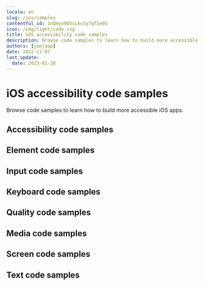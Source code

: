 ```yaml
---
locale: en
slug: /ios/samples
contentful_id: 1nQmyn9O5sLkuSy7qfSe9S
icon: /img/light/code.svg
title: iOS accessibility code samples
description: Browse code samples to learn how to build more accessible iOS apps.
authors: [janjaap]
date: 2022-11-07
last_update:
  date: 2023-01-28
---
```


# iOS accessibility code samples

Browse code samples to learn how to build more accessible iOS apps.

## Accessibility code samples

<LinkList title="List of iOS Accessibility Code samples" isHighlighted={true}>
  <LinkListItem url="/en/docs/ios/samples/accessibility-action" title="- Accessibility action" pageTitle="Accessibility action on iOS" shortDescription="Accessibility actions provide alternative ways for users of assistive technologies to perform actions."/>
  <LinkListItem url="/en/docs/ios/samples/accessibility-announcement" title="- Accessibility announcement" pageTitle="Accessibility announcement on iOS" shortDescription="Users of assistive technologies should be made aware of important changes in content through accessibility announcements."/>
  <LinkListItem url="/en/docs/ios/samples/accessibility-dialog" title="- Accessibility dialog" pageTitle="Accessibility dialog on iOS" shortDescription="A dialog overlays the screen and offers one or more actions to proceed."/>
  <LinkListItem url="/en/docs/ios/samples/accessibility-focus-indicator" title="- Accessibility focus indicator" pageTitle="Accessibility focus indicator on iOS" shortDescription="Users should know which element has focus when using a keyboard or assistive technology."/>
  <LinkListItem url="/en/docs/ios/samples/accessibility-focus" title="- Accessibility focus" pageTitle="Accessibility focus on iOS" shortDescription="Sometimes you need to programmatically move the accessibility focus to a specific element."/>
  <LinkListItem url="/en/docs/ios/samples/accessibility-focusability" title="- Accessibility focusability" pageTitle="Accessibility focusability on iOS" shortDescription="An element should indicate whether it should be focusable by assistive technologies or not."/>
  <LinkListItem url="/en/docs/ios/samples/accessibility-group" title="- Accessibility group" pageTitle="Accessibility group on iOS" shortDescription="It is easier and quicker for users of assistive technologies to interact with grouped elements."/>
  <LinkListItem url="/en/docs/ios/samples/accessibility-hint" title="- Accessibility hint" pageTitle="Accessibility hint on iOS" shortDescription="An accessibility hint helps users to understand what will happen after performing an action."/>
  <LinkListItem url="/en/docs/ios/samples/accessibility-label" title="- Accessibility label" pageTitle="Accessibility label on iOS" shortDescription="An accessibility label helps users of assistive technologies to identify elements on the screen."/>
  <LinkListItem url="/en/docs/ios/samples/accessibility-language" title="- Accessibility language" pageTitle="Accessibility language on iOS" shortDescription="When content is written in multiple languages, foreign words should ideally be indicated in their respective language."/>
  <LinkListItem url="/en/docs/ios/samples/accessibility-link" title="- Accessibility link" pageTitle="Accessibility link on iOS" shortDescription="Links should be accessible for users of assistive technologies."/>
  <LinkListItem url="/en/docs/ios/samples/accessibility-live-region" title="- Accessibility live region" pageTitle="Accessibility live region on iOS" shortDescription="A live region allows users of assistive technologies to receive updates whenever important information on the screen changes."/>
  <LinkListItem url="/en/docs/ios/samples/accessibility-modal" title="- Accessibility modal" pageTitle="Accessibility modal on iOS" shortDescription="A modal overlays the screen with additional content."/>
  <LinkListItem url="/en/docs/ios/samples/accessibility-name" title="- Accessibility name" pageTitle="Accessibility name on iOS" shortDescription="The accessibility name indicates the name used for interface elements by assistive technologies."/>
  <LinkListItem url="/en/docs/ios/samples/accessibility-order" title="- Accessibility order" pageTitle="Accessibility order on iOS" shortDescription="Assistive technologies try to determine a logical accessibility order based on the placement and properties of the elements on the screen."/>
  <LinkListItem url="/en/docs/ios/samples/accessibility-role" title="- Accessibility role" pageTitle="Accessibility role on iOS" shortDescription="An accessibility role helps users of assistive technologies to understand the purpose of elements on the screen."/>
  <LinkListItem url="/en/docs/ios/samples/accessibility-state" title="- Accessibility state" pageTitle="Accessibility state on iOS" shortDescription="An accessibility state helps users of assistive technologies to understand the state of elements on the screen."/>
  <LinkListItem url="/en/docs/ios/samples/accessibility-value" title="- Accessibility value" pageTitle="Accessibility value on iOS" shortDescription="An accessibility value helps users of assistive technologies to understand the value of elements on the screen."/>
</LinkList>

## Element code samples

<LinkList title="List of iOS Element Code samples" isHighlighted={true}>
  <LinkListItem url="/en/docs/ios/samples/element-focus-change" title="- Element focus change" pageTitle="Element focus change on iOS" shortDescription="Whenever an element receives focus, it should not automatically trigger an event which changes context."/>
  <LinkListItem url="/en/docs/ios/samples/element-identification" title="- Element identification" pageTitle="Element identification on iOS" shortDescription="Functionality that is repeated on multiple screens should use consistent identification."/>
  <LinkListItem url="/en/docs/ios/samples/element-position" title="- Element position" pageTitle="Element position on iOS" shortDescription="Components that are repeated on multiple screens should have a consistent position."/>
</LinkList>

## Input code samples

<LinkList title="List of iOS Input Code samples" isHighlighted={true}>
  <LinkListItem url="/en/docs/ios/samples/input-cancellation" title="- Input cancellation" pageTitle="Input cancellation on iOS" shortDescription="Users should be able to cancel accidental interaction."/>
  <LinkListItem url="/en/docs/ios/samples/input-content-type" title="- Input content type" pageTitle="Input content type on iOS" shortDescription="Setting the content type for input fields helps user entering data."/>
  <LinkListItem url="/en/docs/ios/samples/input-errors" title="- Input errors" pageTitle="Input errors on iOS" shortDescription="Users should be notified when they make input errors."/>
  <LinkListItem url="/en/docs/ios/samples/input-gestures" title="- Input gestures" pageTitle="Input gestures on iOS" shortDescription="Gesture activated functionality should also be available without the use of gestures."/>
  <LinkListItem url="/en/docs/ios/samples/input-instructions" title="- Input instructions" pageTitle="Input instructions on iOS" shortDescription="When a label might not describe the requested input sufficiently, you should add additional instructions."/>
  <LinkListItem url="/en/docs/ios/samples/input-keyboard-type" title="- Input keyboard type" pageTitle="Input keyboard type on iOS" shortDescription="Setting the keyboard type for input fields helps user entering data."/>
  <LinkListItem url="/en/docs/ios/samples/input-label" title="- Input label" pageTitle="Input label on iOS" shortDescription="Input fields should have labels so that users know what input data is expected."/>
  <LinkListItem url="/en/docs/ios/samples/input-motion" title="- Input motion" pageTitle="Input motion on iOS" shortDescription="Provide an alternative way for actions activated by motion, to allow everyone to use the functionality."/>
  <LinkListItem url="/en/docs/ios/samples/input-predictable" title="- Input predictable" pageTitle="Input predictable on iOS" shortDescription="Whenever a user provides input, there should be no change of context."/>
</LinkList>

## Keyboard code samples

<LinkList title="List of iOS Keyboard Code samples" isHighlighted={true}>
  <LinkListItem url="/en/docs/ios/samples/keyboard-order" title="- Keyboard order" pageTitle="Keyboard order on iOS" shortDescription="By adjusting the keyboard order, you can provide a great experience for users that control their device using a hardware keyboard."/>
  <LinkListItem url="/en/docs/ios/samples/keyboard-shortcuts" title="- Keyboard shortcuts" pageTitle="Keyboard shortcuts on iOS" shortDescription="Most people operate their smartphones with touch, but some people use an external keyboard."/>
</LinkList>

## Quality code samples

<LinkList title="List of iOS Quality Code samples" isHighlighted={true}>
  <LinkListItem url="/en/docs/ios/samples/linting" title="- Linting" pageTitle="Linting on iOS" shortDescription="Linting is the process of running a tool which analyzes your code for potential errors."/>
</LinkList>

## Media code samples

<LinkList title="List of iOS Media Code samples" isHighlighted={true}>
  <LinkListItem url="/en/docs/ios/samples/audio-control" title="- Audio control" pageTitle="Audio control on iOS" shortDescription="Users should be able to control audio whenever it plays automatically."/>
  <LinkListItem url="/en/docs/ios/samples/audio-description" title="- Audio description" pageTitle="Audio description on iOS" shortDescription="Videos should include audio description when important visual details are shown which you cannot hear."/>
  <LinkListItem url="/en/docs/ios/samples/live-captions" title="- Live captions" pageTitle="Live captions on iOS" shortDescription="Captions should be provided in real-time to enable users to understand what is being said in live videos."/>
  <LinkListItem url="/en/docs/ios/samples/captions" title="- Captions" pageTitle="Captions on iOS" shortDescription="Captions should be provided to enable users to understand what is being said in videos."/>
  <LinkListItem url="/en/docs/ios/samples/transcript" title="- Transcript" pageTitle="Transcript on iOS" shortDescription="Videos should contain a transcript to allow users to read what is shown in media, such as a video or podcast."/>
</LinkList>

## Screen code samples

<LinkList title="List of iOS Screen Code samples" isHighlighted={true}>
  <LinkListItem url="/en/docs/ios/samples/reduced-animations" title="- Reduced animations" pageTitle="Reduced animations on iOS" shortDescription="Content which conveys a sense of motion can be a barrier for users."/>
  <LinkListItem url="/en/docs/ios/samples/contrast" title="- Contrast" pageTitle="Contrast on iOS" shortDescription="Apps should provide enough contrast between text and its background so that it can be read by people with moderately low vision."/>
  <LinkListItem url="/en/docs/ios/samples/dark-mode" title="- Dark mode" pageTitle="Dark mode on iOS" shortDescription="Dark mode darkens background colours and provides a more comfortable viewing experience in low light."/>
  <LinkListItem url="/en/docs/ios/samples/frequent-flashes" title="- Frequent flashes" pageTitle="Frequent flashes on iOS" shortDescription="Rapidly flashing images or views can cause seizures for some users."/>
  <LinkListItem url="/en/docs/ios/samples/descriptive-headers" title="- Descriptive headers" pageTitle="Descriptive headers on iOS" shortDescription="Screens should have descriptive headers, this helps users find specific content and orient themselves within your app."/>
  <LinkListItem url="/en/docs/ios/samples/descriptive-labels" title="- Descriptive labels" pageTitle="Descriptive labels on iOS" shortDescription="Screens should have descriptive labels, these help users recognize which purpose controls have."/>
  <LinkListItem url="/en/docs/ios/samples/screen-orientation" title="- Screen orientation" pageTitle="Screen orientation on iOS" shortDescription="Apps should adapt to the preferred display orientation of the user."/>
  <LinkListItem url="/en/docs/ios/samples/reflow" title="- Reflow" pageTitle="Reflow on iOS" shortDescription="Content on the screen should reflow based on the users' preferences."/>
  <LinkListItem url="/en/docs/ios/samples/search-functionality" title="- Search functionality" pageTitle="Search functionality on iOS" shortDescription="Users might have difficulty finding a specific screen."/>
  <LinkListItem url="/en/docs/ios/samples/skip-content" title="- Skip content" pageTitle="Skip content on iOS" shortDescription="It can be helpful for users to skip repeated blocks of content."/>
  <LinkListItem url="/en/docs/ios/samples/adjustable-timing" title="- Adjustable timing" pageTitle="Adjustable timing on iOS" shortDescription="Everyone, including people with disabilities, should have adequate time to interact with your app."/>
  <LinkListItem url="/en/docs/ios/samples/screen-title" title="- Screen title" pageTitle="Screen title on iOS" shortDescription="Each screen should have a descriptive title, which helps users with identifying the screen."/>
</LinkList>

## Text code samples

<LinkList title="List of iOS Text Code samples" isHighlighted={true}>
  <LinkListItem url="/en/docs/ios/samples/bold-text" title="- Bold text" pageTitle="Bold text on iOS" shortDescription="Apps should use bold text when users have indicated this as a preference in the system settings."/>
  <LinkListItem url="/en/docs/ios/samples/text-element" title="- Text element" pageTitle="Text element on iOS" shortDescription="Always use text elements to display text, unless this is not possible due to styling, such as text logo's."/>
  <LinkListItem url="/en/docs/ios/samples/localization" title="- Localization" pageTitle="Localization on iOS" shortDescription="Assistive technologies, such as the screen reader, use the locale for the pronunciation of utterances."/>
  <LinkListItem url="/en/docs/ios/samples/scale-text" title="- Scale text" pageTitle="Scale text on iOS" shortDescription="Apps should scale text to the size specified by users in the system settings."/>
  <LinkListItem url="/en/docs/ios/samples/text-spacing" title="- Text spacing" pageTitle="Text spacing on iOS" shortDescription="Content should adapt to increased spacing between lines, words, letters, and paragraphs."/>
  <LinkListItem url="/en/docs/ios/samples/text-truncation" title="- Text truncation" pageTitle="Text truncation on iOS" shortDescription="Text should never get truncated in your app, even when users have enlarged their font size."/>
</LinkList>

